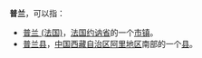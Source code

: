 '''普兰'''，可以指：
*[[普兰_(法国)|普兰 (法国)]]，[[法国|法国]][[约讷省|约讷省]]的一个[[市镇_(法国)|市镇]]。
*[[普兰县|普兰县]]，[[中国|中国]][[西藏自治区|西藏自治区]][[阿里地区|阿里地区]]南部的一个[[县|县]]。

{{disambig|cat=二字地名消歧义}}